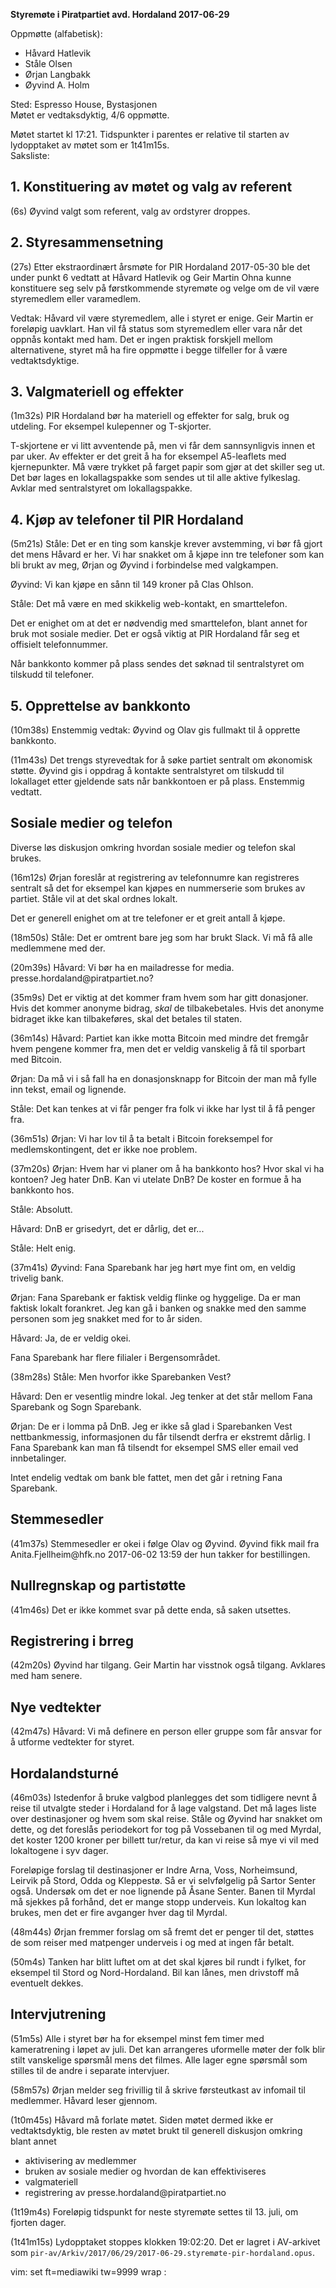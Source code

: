 '''Styremøte i Piratpartiet avd. Hordaland 2017-06-29'''

Oppmøtte (alfabetisk):

* Håvard Hatlevik
* Ståle Olsen
* Ørjan Langbakk
* Øyvind A. Holm

Sted: Espresso House, Bystasjonen<br />
Møtet er vedtaksdyktig, 4/6 oppmøtte.

Møtet startet kl 17:21. Tidspunkter i parentes er relative til starten av lydopptaket av møtet som er 1t41m15s.<br />

Saksliste:

== 1. Konstituering av møtet og valg av referent ==

(6s) Øyvind valgt som referent, valg av ordstyrer droppes.

== 2. Styresammensetning ==

(27s) Etter ekstraordinært årsmøte for PIR Hordaland 2017-05-30 ble det under punkt 6 vedtatt at Håvard Hatlevik og Geir Martin Ohna kunne konstituere seg selv på førstkommende styremøte og velge om de vil være styremedlem eller varamedlem.

Vedtak: Håvard vil være styremedlem, alle i styret er enige. Geir Martin er foreløpig uavklart. Han vil få status som styremedlem eller vara når det oppnås kontakt med ham. Det er ingen praktisk forskjell mellom alternativene, styret må ha fire oppmøtte i begge tilfeller for å være vedtaktsdyktige.

== 3. Valgmateriell og effekter ==

(1m32s) PIR Hordaland bør ha materiell og effekter for salg, bruk og utdeling. For eksempel kulepenner og T-skjorter.

T-skjortene er vi litt avventende på, men vi får dem sannsynligvis innen et par uker. Av effekter er det greit å ha for eksempel A5-leaflets med kjernepunkter. Må være trykket på farget papir som gjør at det skiller seg ut. Det bør lages en lokallagspakke som sendes ut til alle aktive fylkeslag. Avklar med sentralstyret om lokallagspakke.

== 4. Kjøp av telefoner til PIR Hordaland ==

(5m21s) Ståle: Det er en ting som kanskje krever avstemming, vi bør få gjort det mens Håvard er her. Vi har snakket om å kjøpe inn tre telefoner som kan bli brukt av meg, Ørjan og Øyvind i forbindelse med valgkampen.

Øyvind: Vi kan kjøpe en sånn til 149 kroner på Clas Ohlson.

Ståle: Det må være en med skikkelig web-kontakt, en smarttelefon.

Det er enighet om at det er nødvendig med smarttelefon, blant annet for bruk mot sosiale medier. Det er også viktig at PIR Hordaland får seg et offisielt telefonnummer.

Når bankkonto kommer på plass sendes det søknad til sentralstyret om tilskudd til telefoner.

== 5. Opprettelse av bankkonto ==

(10m38s) Enstemmig vedtak: Øyvind og Olav gis fullmakt til å opprette bankkonto.

(11m43s) Det trengs styrevedtak for å søke partiet sentralt om økonomisk støtte. Øyvind gis i oppdrag å kontakte sentralstyret om tilskudd til lokallaget etter gjeldende sats når bankkontoen er på plass. Enstemmig vedtatt.

== Sosiale medier og telefon ==

Diverse løs diskusjon omkring hvordan sosiale medier og telefon skal brukes.

(16m12s) Ørjan foreslår at registrering av telefonnumre kan registreres sentralt så det for eksempel kan kjøpes en nummerserie som brukes av partiet. Ståle vil at det skal ordnes lokalt.

Det er generell enighet om at tre telefoner er et greit antall å kjøpe.

(18m50s) Ståle: Det er omtrent bare jeg som har brukt Slack. Vi må få alle medlemmene med der.

(20m39s) Håvard: Vi bør ha en mailadresse for media. presse.hordaland@piratpartiet.no?

(35m9s) Det er viktig at det kommer fram hvem som har gitt donasjoner. Hvis det kommer anonyme bidrag, ''skal'' de tilbakebetales. Hvis det anonyme bidraget ikke kan tilbakeføres, skal det betales til staten.

(36m14s) Håvard: Partiet kan ikke motta Bitcoin med mindre det fremgår hvem pengene kommer fra, men det er veldig vanskelig å få til sporbart med Bitcoin.

Ørjan: Da må vi i så fall ha en donasjonsknapp for Bitcoin der man må fylle inn tekst, email og lignende.

Ståle: Det kan tenkes at vi får penger fra folk vi ikke har lyst til å få penger fra.

(36m51s) Ørjan: Vi har lov til å ta betalt i Bitcoin foreksempel for medlemskontingent, det er ikke noe problem.

(37m20s) Ørjan: Hvem har vi planer om å ha bankkonto hos? Hvor skal vi ha kontoen? Jeg hater DnB. Kan vi utelate DnB? De koster en formue å ha bankkonto hos.

Ståle: Absolutt.

Håvard: DnB er grisedyrt, det er dårlig, det er...

Ståle: Helt enig.

(37m41s) Øyvind: Fana Sparebank har jeg hørt mye fint om, en veldig trivelig bank.

Ørjan: Fana Sparebank er faktisk veldig flinke og hyggelige. Da er man faktisk lokalt forankret. Jeg kan gå i banken og snakke med den samme personen som jeg snakket med for to år siden.

Håvard: Ja, de er veldig okei.

Fana Sparebank har flere filialer i Bergensområdet.

(38m28s) Ståle: Men hvorfor ikke Sparebanken Vest?

Håvard: Den er vesentlig mindre lokal. Jeg tenker at det står mellom Fana Sparebank og Sogn Sparebank.

Ørjan: De er i lomma på DnB. Jeg er ikke så glad i Sparebanken Vest nettbankmessig, informasjonen du får tilsendt derfra er ekstremt dårlig. I Fana Sparebank kan man få tilsendt for eksempel SMS eller email ved innbetalinger.

Intet endelig vedtak om bank ble fattet, men det går i retning Fana Sparebank.

== Stemmesedler ==

(41m37s) Stemmesedler er okei i følge Olav og Øyvind. Øyvind fikk mail fra Anita.Fjellheim@hfk.no 2017-06-02 13:59 der hun takker for bestillingen.

== Nullregnskap og partistøtte ==

(41m46s) Det er ikke kommet svar på dette enda, så saken utsettes.

== Registrering i brreg ==

(42m20s) Øyvind har tilgang. Geir Martin har visstnok også tilgang. Avklares med ham senere.

== Nye vedtekter ==

(42m47s) Håvard: Vi må definere en person eller gruppe som får ansvar for å utforme vedtekter for styret.

== Hordalandsturné ==

(46m03s) Istedenfor å bruke valgbod planlegges det som tidligere nevnt å reise til utvalgte steder i Hordaland for å lage valgstand. Det må lages liste over destinasjoner og hvem som skal reise. Ståle og Øyvind har snakket om dette, og det foreslås periodekort for tog på Vossebanen til og med Myrdal, det koster 1200 kroner per billett tur/retur, da kan vi reise så mye vi vil med lokaltogene i syv dager.

Foreløpige forslag til destinasjoner er Indre Arna, Voss, Norheimsund, Leirvik på Stord, Odda og Kleppestø. Så er vi selvfølgelig på Sartor Senter også. Undersøk om det er noe lignende på Åsane Senter. Banen til Myrdal må sjekkes på forhånd, det er mange stopp underveis. Kun lokaltog kan brukes, men det er fire avganger hver dag til Myrdal.

(48m44s) Ørjan fremmer forslag om så fremt det er penger til det, støttes de som reiser med matpenger underveis i og med at ingen får betalt.

(50m4s) Tanken har blitt luftet om at det skal kjøres bil rundt i fylket, for eksempel til Stord og Nord-Hordaland. Bil kan lånes, men drivstoff må eventuelt dekkes.

== Intervjutrening ==

(51m5s) Alle i styret bør ha for eksempel minst fem timer med kameratrening i løpet av juli. Det kan arrangeres uformelle møter der folk blir stilt vanskelige spørsmål mens det filmes. Alle lager egne spørsmål som stilles til de andre i separate intervjuer.

(58m57s) Ørjan melder seg frivillig til å skrive førsteutkast av infomail til medlemmer. Håvard leser gjennom.

(1t0m45s) Håvard må forlate møtet. Siden møtet dermed ikke er vedtaktsdyktig, ble resten av møtet brukt til generell diskusjon omkring blant annet

* aktivisering av medlemmer
* bruken av sosiale medier og hvordan de kan effektiviseres
* valgmateriell
* registrering av presse.hordaland@piratpartiet.no

(1t19m4s) Foreløpig tidspunkt for neste styremøte settes til 13. juli, om fjorten dager.

(1t41m15s) Lydopptaket stoppes klokken 19:02:20. Det er lagret i AV-arkivet som <code>pir-av/Arkiv/2017/06/29/2017-06-29.styremøte-pir-hordaland.opus</code>.

vim: set ft=mediawiki tw=9999 wrap :
